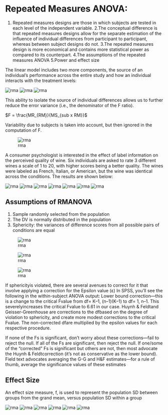 # Repeated Measures ANOVA:

1. Repeated measures designs are those in which subjects are tested in each level of the independent variable.
2.The conceptual difference is that repeated measures designs allow for the separate estimation of the influence of individual differences from participant to participant, whereas between subject designs do not.
3.The repeated measures design is more economical and contains
more statistical power as compared to its counterpart.
4.The assumptions of the repeated measures ANOVA
5.Power and effect size

The linear model includes two more components, the source of an individual’s performance across the entire study and how an individual interacts with the treatment levels:

![rma](img/hicksrma1.png)
![rma](img/hicksrma2.png)
![rma](img/hicksrma3.png)

This ability to isolate the source of individual differences allows us to further reduce the error variance (i.e., the denominator of the F ratio).

$F = \frac{MR_{RM}}{MS_{sub x RM}}$

Variability due to subjects is taken into account, but then ignored
in the computation of F.

![rma](img/hicksrma4.png)

A consumer psychologist is interested in the effect of label information on the
perceived quality of wine. Six individuals are asked to rate 3 different wines
a scale of 1 to 20, with higher scores being a better quality. The wines were
labeled as French, Italian, or American, but the wine was identical across the
conditions. The results are shown below:

![rma](img/hicksrma5.png)
![rma](img/hicksrma6.png)
![rma](img/hicksrma7.png)
![rma](img/hicksrma8.png)
![rma](img/hicksrma9.png)
![rma](img/hicksrma10.png)
![rma](img/hicksrma11.png)

## Assumptions of RMANOVA

1.
Sample randomly selected from the population
2.
The DV is normally distributed in the population
3. Sphericity: the variances of difference scores from all possible pairs
of conditions are equal

![rma](img/hicksrma12.png)

![rma](img/hicksrma13.png)

![rma](img/hicksrma14.png)

If sphericityis violated, there are several avenues to correct for it that involve
applying a correction for the Epsilon value (ε)
In SPSS, you’ll see the following in the within-subject ANOVA output:
Lower bound correction—this is a change to the critical Fvalue from
df= K–1, (n–1)(K–1) to df= 1, n–1. This severelyincreases the
critical Fvalue to 6.61 in our case.
Huynh & Feldtand Geisser-Greenhouse are corrections to the dfbased
on the degree of violation to sphericity, and create more modest
corrections to the critical Fvalue. The non-corrected dfare multiplied
by the epsilon values for each respective procedure.

If none of the Fs is significant, don’t worry about these corrections—fail to
reject the null.
If all of the Fs are significant, then reject the null.
If one/some of the “corrected” Fs is significant but others are not, then most
advocate the Huynh & Feldtcorrection (it’s not as conservative as the lower
bound).
Field text advocates averaging the G-G and H&F estimates—for a rule of
thumb, average the significance values of these estimates

## Effect Size

An effect size measure, f, is used to represent the population SD between
groups from the grand mean, versus population SD within a group

![rma](img/hicksrma15.png)
![rma](img/hicksrma16.png)
![rma](img/hicksrma17.png)
![rma](img/hicksrma18.png)
![rma](img/hicksrma19.png)
![rma](img/hicksrma20.png)

